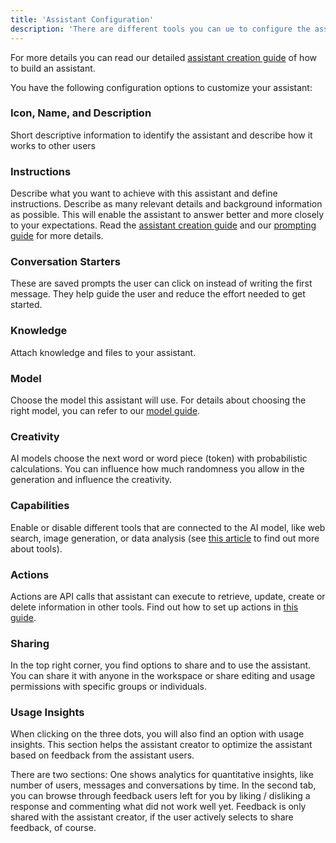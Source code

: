 ```yaml
---
title: 'Assistant Configuration'
description: 'There are different tools you can ue to configure the assistant and tailor it to your specific use case.'
---
```

<Tip>For more details you can read our detailed [assistant creation guide](/resources/assistant-creation) of how to build an assistant.</Tip>

You have the following configuration options to customize your assistant:

### Icon, Name, and Description
Short descriptive information to identify the assistant and describe how it works to other users

### Instructions
Describe what you want to achieve with this assistant and define instructions. Describe as many relevant details and background information as possible. This will enable the assistant to answer better and more closely to your expectations. Read the [assistant creation guide](/resources/assistant-creation) and our [prompting guide](/resources/prompt-elements) for more details.

### Conversation Starters
These are saved prompts the user can click on instead of writing the first message. They help guide the user and reduce the effort needed to get started.

### Knowledge
Attach knowledge and files to your assistant.

### Model
Choose the model this assistant will use. For details about choosing the right model, you can refer to our [model guide](https://docs.langdock.com/resources/models).

### Creativity
AI models choose the next word or word piece (token) with probabilistic calculations. You can influence how much randomness you allow in the generation and influence the creativity.

### Capabilities
Enable or disable different tools that are connected to the AI model, like web search, image generation, or data analysis (see [this article](/product/chat/tools) to find out more about tools).

### Actions
Actions are API calls that assistant can execute to retrieve, update, create or delete information in other tools. Find out how to set up actions in [this guide](/settings/integrations/create-actions).

### Sharing 
In the top right corner, you find options to share and to use the assistant. You can share it with anyone in the workspace or share editing and usage permissions with specific groups or individuals.

### Usage Insights
When clicking on the three dots, you will also find an option with usage insights. This section helps the assistant creator to optimize the assistant based on feedback from the assistant users.

There are two sections: One shows analytics for quantitative insights, like number of users, messages and conversations by time. In the second tab, you can browse through feedback users left for you by liking / disliking a response and commenting what did not work well yet. Feedback is only shared with the assistant creator, if the user actively selects to share feedback, of course. 
